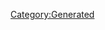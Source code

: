 {{Texts/Music
 |ID=9
 |MusicName=What 'bout my star?
 |OfficialName=What 'bout my star?
 |VocalName=シェリル・ノーム starring May'n
 |VocalNameLF=シェリル・ノーム starring May'n
 |Description=作品：マクロスF

歌手：シェリル・ノーム starring May'n

作詞：hal
作曲：菅野よう子
 |BuyURL=https://recochoku.jp/song/S22001446/
 |StoryDesc=ライブのためにマクロス・フロンティア船団を訪れた
「銀河の妖精」シェリル・ノーム。

イヤリングの行方を追って、アルトと再会した彼女は、
ライブでは見られない無邪気な表情でアルトの手を引き
フロンティアの街を満喫する。

 |StoryTitle=「結構いいところね、フロンティアって」
 |BannerId=3
 |AnmStoreURL=https://anime.dmkt-sp.jp/animestore/ci_pc?workId=20494
}}
[[Category:Generated]]
